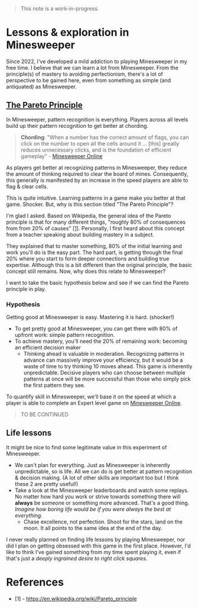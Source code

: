 
> This note is a work-in-progress.

# Lessons & exploration in Minesweeper

Since 2022, I've developed a mild addiction to playing Minesweeper in my free time. I believe that we can learn a lot from Minesweeper. From the principle(s) of mastery to avoiding perfectionism, there's a lot of perspective to be gained here, even from something as simple (and antiquated) as Minesweeper.

## [The Pareto Principle](https://en.wikipedia.org/wiki/Pareto_principle)
In Minesweeper, pattern recognition is everything. Players across all levels build up their pattern recognition to get better at chording. 

> **Chording**: "When a number has the correct amount of flags, you can click on the number to open all the cells around it ... [this] greatly reduces unnecessary clicks, and is the foundation of efficient gameplay" - [Minesweeper Online](https://minesweeper.online/help/gameplay)

As players get better at recognizing patterns in Minesweeper, they reduce the amount of thinking required to clear the board of mines. Consequently, this generally is manifested by an increase in the speed players are able to flag & clear cells.

This is quite intuitive. Learning patterns in a game make you better at that game. Shocker. But, why is this section titled "The Pareto Principle"?

I'm glad I asked. Based on Wikipedia, the general idea of the Pareto principle is that for many different things, "roughly 80% of consequences from from 20% of causes" [[1]](#references). Personally, I first heard about this concept from a teacher speaking about building mastery in a subject. 

They explained that to master something, 80% of the initial learning and work you'll do is the easy part. The hard part, is getting through the final 20% where you start to form deeper connections and building true expertise. Although this is a bit different than the original principle, the basic concept still remains. Now, why does this relate to Minesweeper? 

I want to take the basic hypothesis below and see if we can find the Pareto principle in play.

### Hypothesis
Getting good at Minesweeper is easy. Mastering it is hard. (shocker!)

- To get pretty good at Minesweeper, you can get there with 80% of upfront work: simple pattern recognition.
- To achieve mastery, you'll need the 20% of remaining work: becoming an efficient decision maker
    - Thinking ahead is valuable in moderation. Recognizing patterns in advance can massively improve your efficiency, but it would be a waste of time to try thinking 10 moves ahead. This game is inherently unpredictable. Decisive players who can choose between multiple patterns at once will be more successful than those who simply pick the first pattern they see.

To quantify skill in Minesweeper, we'll base it on the speed at which a player is able to complete an Expert level game on [Minesweeper Online](https://minesweeper.online).

> TO BE CONTINUED

## Life lessons
It might be nice to find some legitimate value in this experiment of Minesweeper.

- We can't plan for everything. Just as Minesweeper is inherently unpredictable, so is life. All we can do is get better at pattern recognition & decision making. (A lot of other skills are important  too but I think these 2 are pretty useful!)
- Take a look at the Minesweeper leaderboards and watch some replays. No matter how hard you work or strive towards something there will **always** be someone or something more advanced. That's a good thing. *Imagine how boring life would be if you were always the best at everything.*
    - Chase excellence, not perfection. Shoot for the stars, land on the moon. It all points to the same idea at the end of the day.

I never really planned on finding life lessons by playing Minesweeper, nor did I plan on getting obsessed with this game in the first place. However, I'd like to think I've gained something from my time spent playing it, even if that's just a *deeply ingrained desire to right click squares*.


# References
- [1] - https://en.wikipedia.org/wiki/Pareto_principle
